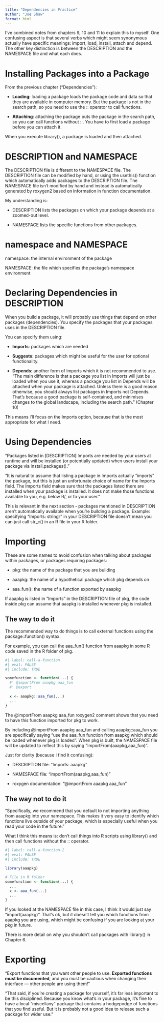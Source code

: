 ```yaml
---
title: "Dependencies in Practice"
author: "Joe Shaw"
format: html
---
```


I've combined notes from chapters 9, 10 and 11 to explain this to myself. One confusing aspect is that several verbs which might seem synonymous actually have specific meanings: import, load, install, attach and depend. The other key distinction is between the DESCRIPTION and the NAMESPACE file and what each does.

# Installing Packages into a Package

From the previous chapter ("Dependencies"):

- **Loading**: loading a package loads the package code and data so that they are available in computer memory. But the package is not in the search path, so you need to use the :: operator to call functions.

- **Attaching**: attaching the package puts the package in the search path, so you can call functions without ::. You have to first load a package before you can attach it.

When you execute library(), a package is loaded and then attached.

# DESCRIPTION and NAMESPACE

The DESCRIPTION file is different to the NAMESPACE file. The DESCRIPTION file can be modified by hand, or using the usethis() function which automatically adds packages to the DESCRIPTION file. The NAMESPACE file isn't modified by hand and instead is automatically generated by roxygen2 based on information in function documentation.

My understanding is:

- DESCRIPTION lists the packages on which your package depends at a zoomed-out level.

- NAMESPACE lists the specific functions from other packages.

# namespace and NAMESPACE

namespace: the internal environment of the package

NAMESPACE: the file which specifies the package's namespace environment 

# Declaring Dependencies in DESCRIPTION

When you build a package, it will probably use things that depend on other packages (dependencies). You specify the packages that your packages uses in the DESCRIPTION file. 

You can specify them using:

- **Imports**: packages which are needed

- **Suggests**: packages which might be useful for the user for optional functionality.

- **Depends**: another form of Imports which it is not recommended to use. "The main difference is that a package you list in Imports will just be loaded when you use it, whereas a package you list in Depends will be attached when your package is attached. Unless there is a good reason otherwise, you should always list packages in Imports not Depends. That’s because a good package is self-contained, and minimises changes to the global landscape, including the search path." (Chapter 10)

This means I'll focus on the Imports option, because that is the most appropriate for what I need.

# Using Dependencies

"Packages listed in [DESCRIPTION] Imports are needed by your users at runtime and will be installed (or potentially updated) when users install your package via install.packages()."

"It is natural to assume that listing a package in Imports actually “imports” the package, but this is just an unfortunate choice of name for the Imports field. The Imports field makes sure that the packages listed there are installed when your package is installed. It does not make those functions available to you, e.g. below R/, or to your user." 

This is relevant in the next section - packages mentioned in DESCRIPTION aren't automatically available when you're building a package. Example: specifying "Imports: stringr" in your DESCRIPTION file doesn't mean you can just call str_c() in an R file in your R folder.

# Importing

These are some names to avoid confusion when talking about packages within packages, or packages requiring packages:

- pkg: the name of the package that you are building

- aaapkg: the name of a hypothetical package which pkg depends on

- aaa_fun(): the name of a function exported by aaapkg

If aaapkg is listed in "Imports" in the DESCRIPTION file of pkg, the code inside pkg can assume that aaapkg is installed whenever pkg is installed.

## The way to do it

The recommended way to do things is to call external functions using the package::function() syntax.

For example, you can call the aaa_fun() function from aaapkg in some R code saved in the R folder of pkg.

```r
#| label: call-a-function
#| eval: FALSE
#| include: TRUE

somefunction <- function(...) {
  #' @importFrom aaapkg aaa_fun
  #' @export
  
  x <- aaapkg::aaa_fun(...)
  ...
}

```
The @importFrom aaapkg aaa_fun roxygen2 comment shows that you need to have this function imported for pkg to work.

By including @importFrom aaapkg aaa_fun and calling aaapkg::aaa_fun you are specifically saying "use the aaa_fun function from aaapkg which should be loaded whenever pkg is loaded". When pkg is built, the NAMESPACE file will be updated to reflect this by saying "importFrom(aaapkg,aaa_fun)".

Just for clarity (because I find it confusing):

- DESCRIPTION file: "Imports: aaapkg"

- NAMESPACE file: "importFrom(aaapkg,aaa_fun)"

- roxygen documentation: "@importFrom aaapkg aaa_fun"

## The way not to do it

"Specifically, we recommend that you default to not importing anything from aaapkg into your namespace. This makes it very easy to identify which functions live outside of your package, which is especially useful when you read your code in the future."

What I think this means is: don't call things into R scripts using library() and then call functions without the :: operator.

```r
#| label: call-a-function-2
#| eval: FALSE
#| include: TRUE

library(aaapkg)

# File in R folder
somefunction <- function(...) {
  ...
  x <- aaa_fun(...)
  ...
}

```

If you looked at the NAMESPACE file in this case, I think it would just say "import(aaapkg)". That's ok, but it doesn't tell you which functions from aaapkg you are using, which might be confusing if you are looking at your pkg in future.

There is more detail on why you shouldn't call packages with library() in Chapter 6.

# Exporting

"Export functions that you want other people to use. **Exported functions must be documented**, and you must be cautious when changing their interface — other people are using them!"

"That said, if you’re creating a package for yourself, it’s far less important to be this disciplined. Because you know what’s in your package, it’s fine to have a local “miscellany” package that contains a hodgepodge of functions that you find useful. But it is probably not a good idea to release such a package for wider use."
